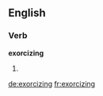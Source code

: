 ==English==

===Verb===
'''exorcizing'''

# {{present participle of|[[exorcize]]}}

[[de:exorcizing]]
[[fr:exorcizing]]